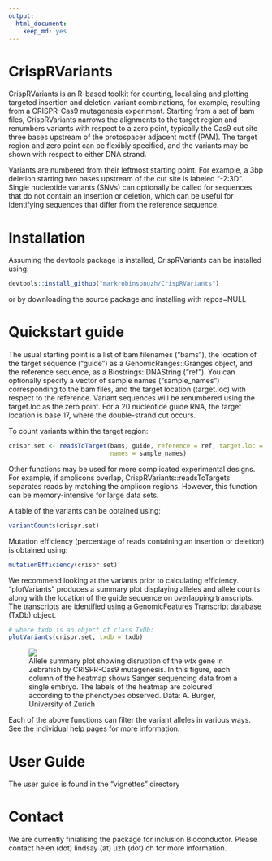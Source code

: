 ```yaml
---
output:
  html_document:
    keep_md: yes
---
```

# CrispRVariants

CrispRVariants is an R-based toolkit for counting, localising and plotting targeted insertion and deletion variant combinations, for example, resulting from a CRISPR-Cas9 mutagenesis experiment.  Starting from a set of bam files, CrispRVariants narrows the alignments to the target region and renumbers variants with respect to a zero point, typically the Cas9 cut site three bases upstream of 
the protospacer adjacent motif (PAM).  The target region and zero point can be flexibly specified, 
and the variants may be shown with respect to either DNA strand. 

Variants are numbered from their leftmost starting point.  For example, a 3bp deletion starting two bases upstream of the cut site is labeled "-2:3D".  Single nucleotide variants (SNVs) can optionally 
be called for sequences that do not contain an insertion or deletion, which can be useful for 
identifying sequences that differ from the reference sequence.  

# Installation

Assuming the devtools package is installed, CrispRVariants can be installed using:
```r
devtools::install_github("markrobinsonuzh/CrispRVariants")
```
  or by downloading the source package and installing with repos=NULL

# Quickstart guide

The usual starting point is a list of bam filenames ("bams"), the location of the target
sequence ("guide") as a GenomicRanges::Granges object, and the reference sequence, as a 
Biostrings::DNAString ("ref").  You can optionally specify a vector of sample names 
("sample_names") corresponding to the bam files, and the target location (target.loc) 
with respect to the reference.  Variant sequences will be renumbered using the target.loc 
as the zero point.  For a 20 nucleotide guide RNA, the target location is base 17, 
where the double-strand cut occurs.

To count variants within the target region:

```r
crispr.set <- readsToTarget(bams, guide, reference = ref, target.loc = 17,
                            names = sample_names)
```

Other functions may be used for more complicated experimental designs.  For example, if amplicons overlap, CrispRVariants::readsToTargets separates reads by matching the amplicon regions.  However, this function can be memory-intensive for large data sets.

A table of the variants can be obtained using: 

```r
variantCounts(crispr.set)
```

Mutation efficiency (percentage of reads containing an insertion or deletion) is obtained using:

```r
mutationEfficiency(crispr.set)
```

We recommend looking at the variants prior to calculating efficiency. "plotVariants" produces a summary
plot displaying alleles and allele counts along with the location of the guide sequence on overlapping transcripts.  The transcripts are identified using a GenomicFeatures Transcript database (TxDb) object.  

```r
# where txdb is an object of class TxDb:
plotVariants(crispr.set, txdb = txdb)
```


<figure>
<img src="inst/extdata/wtx_Sanger.png">
<figcaption>Allele summary plot showing disruption of the <i>wtx</i> gene in Zebrafish by CRISPR-Cas9
mutagenesis. In this figure, each column of the heatmap shows Sanger sequencing data from a single embryo.
The labels of the heatmap are coloured according to the phenotypes observed. Data: A. Burger, 
University of Zurich</figcaption>
</figure>


Each of the above functions can filter the variant alleles in various ways.  See the individual help pages for more information.

# User Guide

The user guide is found in the "vignettes" directory

# Contact

We are currently finialising the package for inclusion Bioconductor.  Please contact helen (dot) lindsay (at) uzh (dot) ch for more information. 


